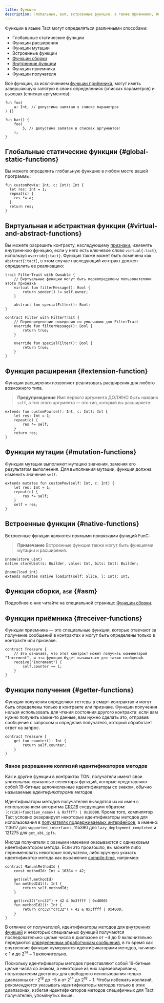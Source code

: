 ```yaml
---
title: Функции
description: Глобальные, asm, встроенные функции, а также приёмники, получатели и функции хранения, а также множество атрибутов, которые обеспечивают большую гибкость и выразительность языка Tact
---
```



Функции в языке Tact могут определяться различными способами:

- Глобальные статические функции
- Функции расширения
- Функции мутации
- Встроенные функции
- [Функции сборки](#asm)
- [Внутренние функции](/ru/book/contracts#internal-functions)
- Функции приемника
- Функции получателя

Все функции, за исключением [функции приёмника](#receiver-functions), могут иметь завершающую запятую в своих определениях (списках параметров) и вызовах (списках аргументов):

```tact
fun foo(
    a: Int, // допустима запятая в списке параметров
) {}

fun bar() {
    foo(
        5, // допустима запятая в списках аргументов!
    );
}
```

## Глобальные статические функции {#global-static-functions}

Вы можете определить глобальную функцию в любом месте вашей программы:

```tact
fun customPow(a: Int, c: Int): Int {
  let res: Int = 1;
  repeat(c) {
    res *= a;
  }
  return res;
}
```

## Виртуальная и абстрактная функции {#virtual-and-abstract-functions}

Вы можете разрешить контракту, наследующему [признаки](/ru/book/types#traits), изменять внутреннюю функцию, если у него есть ключевое слово `virtual{:tact}`, используя `override{:tact}`. Функция также может быть помечена как `abstract{:tact}`, в этом случае наследующий контракт должен определить ее реализацию:

```tact
trait FilterTrait with Ownable {
    // Виртуальные функции могут быть переопределены пользователями этого признака
    virtual fun filterMessage(): Bool {
        return sender() != self.owner;
    }

    abstract fun specialFilter(): Bool;
}

contract Filter with FilterTrait {
    // Переопределение поведения по умолчанию для FilterTrait
    override fun filterMessage(): Bool {
        return true;
    }

    override fun specialFilter(): Bool {
        return true;
    }
}
```

## Функция расширения {#extension-function}

Функции расширения позволяют реализовать расширения для любого возможного типа.

> **Предупреждение**
> Имя первого аргумента ДОЛЖНО быть названо `self`, а тип этого аргумента — это тип, который вы расширяете.

```tact
extends fun customPow(self: Int, c: Int): Int {
    let res: Int = 1;
    repeat(c) {
        res *= self;
    }
    return res;
}
```

## Функции мутации {#mutation-functions}

Функции мутации выполняют мутацию значения, заменяя его результатом выполнения. Для выполнения мутации, функция должна изменить значение `self`.

```tact
extends mutates fun customPow(self: Int, c: Int) {
    let res: Int = 1;
    repeat(c) {
        res *= self;
    }
    self = res;
}
```

## Встроенные функции {#native-functions}

Встроенные функции являются прямыми привязками функций FunC:

> **Примечание**
> Встроенные функции также могут быть функциями мутации и расширения.

```tact
@name(store_uint)
native storeUint(s: Builder, value: Int, bits: Int): Builder;

@name(load_int)
extends mutates native loadInt(self: Slice, l: Int): Int;
```

## Функции сборки, `asm` {#asm}

<Badge text="Доступно с версии Tact 1.5" variant="tip" size="medium"/><p/>

Подробнее о них читайте на специальной странице: [Функции сборки](/ru/book/assembly-functions).

## Функции приёмника {#receiver-functions}

Функции приемника — это специальные функции, которые отвечают за получение сообщений в контрактах и ​​могут быть определены только в контракте или признаке.

```tact
contract Treasure {
    // Это означает, что этот контракт может получить комментарий "Increment", и эта функция будет вызываться для таких сообщений.
    receive("Increment") {
        self.counter += 1;
    }
}
```

## Функции получения {#getter-functions}

Функции получения определяют геттеры в смарт-контрактах и ​​могут быть определены только в контракте или признаке.
Функции получения нельзя использовать для чтения состояния другого контракта: если вам нужно получить какие-то данные, вам нужно сделать это, отправив сообщение с запросом и определив получателя, который обработает ответ на запрос.

```tact
contract Treasure {
    get fun counter(): Int {
        return self.counter;
    }
}
```

### Явное разрешение коллизий идентификаторов методов

<Badge text="Доступно с версии Tact 1.6 (еще не выпущено)" option="tip" size="medium"/><p/>

Как и другие функции в контрактах TON, получатели имеют свои _уникальные_ связанные селекторы функций, которые представляют собой $19$-битные целочисленные идентификаторы со знаком, обычно называемые _идентификаторами методов_.

Идентификаторы методов получателей выводятся из их имен с использованием алгоритма [CRC16](https://en.wikipedia.org/wiki/Cyclic_redundancy_check) следующим образом: `(crc16(<function_name>) & 0xffff) | 0x10000`. Кроме того, компилятор Tact условно резервирует некоторые идентификаторы методов для использования в [получателях поддерживаемых интерфейсов](/ru/book/contracts#interfaces), а именно: $113617$ для `supported_interfaces`, $115390$ для `lazy_deployment_completed` и $121275$ для `get_abi_ipfs`.

Иногда получатели с разными именами оказываются с одинаковым идентификатором метода. Если это произошло, вы можете либо переименовать некоторые получатели, либо вручную указать идентификатор метода как выражение [compile-time](/ru/ref/core-comptime), например:

```tact
contract ManualMethodId {
    const methodId: Int = 16384 + 42;

    get(self.methodId)
    fun methodId1(): Int {
        return self.methodId;
    }

    get(crc32("crc32") + 42 & 0x3ffff | 0x4000)
    fun methodId2(): Int {
        return crc32("crc32") + 42 & 0x3ffff | 0x4000;
    }
}
```

В отличие от получателей, идентификаторы методов для [внутренних функций](/ru/book/contracts#internal-functions) и некоторых специальных функций получаются последовательно: целые числа в диапазоне от $-4$ до $0$ включительно передаются [определенным обработчикам сообщений](https://docs.ton.org/v3/documentation/smart-contracts/func/docs/functions#special-function-names), в то время как внутренние функции нумеруются идентификаторами методов, начиная с $1$ и до $2^{14} - 1$ включительно.

Поскольку идентификаторы методов представляют собой $19$-битные целые числа со знаком, а некоторые из них зарезервированы, пользователям доступны для свободного использования только диапазоны от $-2^{18}$ до $-5$ и от $2^{14}$ до $2^{18} - 1$. Чтобы избежать коллизий, рекомендуется указывать идентификаторы методов только в этих диапазонах, избегая идентификаторов методов специфичных для Tact получателей, упомянутых выше.

[p]: /ru/book/types#primitive-types
[struct]: /ru/book/structs-and-messages#structs
[slice]: /ru/book/cells#slices
